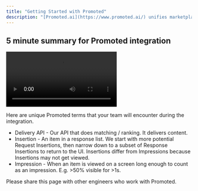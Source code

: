 ```yaml
---
title: "Getting Started with Promoted"
description: "[Promoted.ai](https://www.promoted.ai/) unifies marketplace measurement and optimization for search, feed, ads, and promotions."
---
```


## 5 minute summary for Promoted integration

![](/images/Integration.webm)

Here are unique Promoted terms that your team will encounter during the integration.

* Delivery API \- Our API that does matching / ranking. It delivers content.
* Insertion \- An item in a response list. We start with more potential Request Insertions, then narrow down to a subset of Response Insertions to return to the UI. Insertions differ from Impressions because Insertions may not get viewed.
* Impression \- When an item is viewed on a screen long enough to count as an impression. E.g. >50% visible for >1s.

Please share this page with other engineers who work with Promoted.